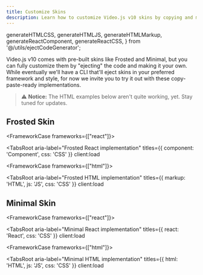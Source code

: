 ```yaml
---
title: Customize Skins
description: Learn how to customize Video.js v10 skins by copying and modifying them
---
```


  generateHTMLCSS,
  generateHTMLJS,
  generateHTMLMarkup,
  generateReactComponent,
  generateReactCSS,
} from '@/utils/ejectCodeGenerator';


Video.js v10 comes with pre-built skins like Frosted and Minimal, but you can fully customize them by "ejecting" the code and making it your own. While eventually we'll have a CLI that'll eject skins in your preferred framework and style, for now we invite you to try it out with these copy-paste-ready implementations.

> ⚠️ **Notice:** The HTML examples below aren't quite working, yet. Stay tuned for updates.

## Frosted Skin

<FrameworkCase frameworks={["react"]}>

<TabsRoot
  aria-label="Frosted React implementation"
  titles={{ component: 'Component', css: 'CSS' }}
  client:load
>
  <TabsPanel value="component" client:load>
    <ServerCode code={generateReactComponent('frosted')} lang="tsx" />
  </TabsPanel>
  <TabsPanel value="css" client:load>
    <ServerCode code={generateReactCSS('frosted')} lang="css" />
  </TabsPanel>
</TabsRoot>

</FrameworkCase>

<FrameworkCase frameworks={["html"]}>

<TabsRoot
  aria-label="Frosted HTML implementation"
  titles={{ markup: 'HTML', js: 'JS', css: 'CSS' }}
  client:load
>
  <TabsPanel value="markup" client:load>
    <ServerCode code={generateHTMLMarkup('frosted')} lang="html" />
  </TabsPanel>
  <TabsPanel value="js" client:load>
    <ServerCode code={generateHTMLJS('frosted')} lang="typescript" />
  </TabsPanel>
  <TabsPanel value="css" client:load>
    <ServerCode code={generateHTMLCSS('frosted')} lang="css" />
  </TabsPanel>
</TabsRoot>

</FrameworkCase>

## Minimal Skin

<FrameworkCase frameworks={["react"]}>

<TabsRoot
  aria-label="Minimal React implementation"
  titles={{ react: 'React', css: 'CSS' }}
  client:load
>
  <TabsPanel value="react" client:load>
    <ServerCode code={generateReactComponent('minimal')} lang="tsx" />
  </TabsPanel>
  <TabsPanel value="css" client:load>
    <ServerCode code={generateReactCSS('minimal')} lang="css" />
  </TabsPanel>
</TabsRoot>

</FrameworkCase>

<FrameworkCase frameworks={["html"]}>

<TabsRoot
  aria-label="Minimal HTML implementation"
  titles={{ html: 'HTML', js: 'JS', css: 'CSS' }}
  client:load
>
  <TabsPanel value="html" client:load>
    <ServerCode code={generateHTMLMarkup('minimal')} lang="html" />
  </TabsPanel>
  <TabsPanel value="js" client:load>
    <ServerCode code={generateHTMLJS('minimal')} lang="typescript" />
  </TabsPanel>
  <TabsPanel value="css" client:load>
    <ServerCode code={generateHTMLCSS('minimal')} lang="css" />
  </TabsPanel>
</TabsRoot>

</FrameworkCase>